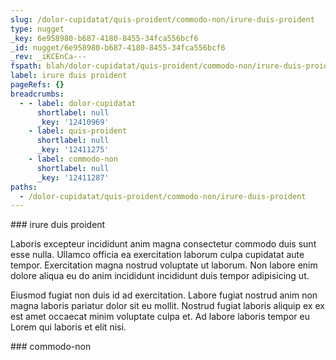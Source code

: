 ```yaml
---
slug: /dolor-cupidatat/quis-proident/commodo-non/irure-duis-proident
type: nugget
_key: 6e958980-b687-4180-8455-34fca556bcf6
_id: nugget/6e958980-b687-4180-8455-34fca556bcf6
_rev: _iKCEnCa---
fspath: blah/dolor-cupidatat/quis-proident/commodo-non/irure-duis-proident.md
label: irure duis proident
pageRefs: {}
breadcrumbs:
  - - label: dolor-cupidatat
      shortlabel: null
      _key: '12410969'
    - label: quis-proident
      shortlabel: null
      _key: '12411275'
    - label: commodo-non
      shortlabel: null
      _key: '12411287'
paths:
  - /dolor-cupidatat/quis-proident/commodo-non/irure-duis-proident
---
```


<NuggetArea>
<Nugget slug="/dolor-cupidatat/quis-proident/commodo-non/irure-duis-proident" type="nugget" _key="6e958980-b687-4180-8455-34fca556bcf6" _id="nugget/6e958980-b687-4180-8455-34fca556bcf6" _rev="_iKCEnCa---" fspath="blah/dolor-cupidatat/quis-proident/commodo-non/irure-duis-proident.md" label="irure duis proident" paths="/dolor-cupidatat/quis-proident/commodo-non/irure-duis-proident">
<NuggetBody>
### irure duis proident

Laboris excepteur incididunt anim magna consectetur commodo duis sunt esse nulla. Ullamco officia ea exercitation laborum culpa cupidatat aute tempor. Exercitation magna nostrud voluptate ut laborum. Non labore enim dolore aliqua eu do anim incididunt incididunt duis tempor adipisicing ut.

Eiusmod fugiat non duis id ad exercitation. Labore fugiat nostrud anim non magna laboris pariatur dolor sit eu mollit. Nostrud fugiat laboris aliquip ex ex est amet occaecat minim voluptate culpa et. Ad labore laboris tempor eu Lorem qui laboris et elit nisi.

</NuggetBody>
<Breadcrumbs>
<Crumbs>
<Crumb _key="12410969" label="dolor-cupidatat" /><Crumb _key="12411275" label="quis-proident" /><Crumb _key="12411287" label="commodo-non" />
</Crumbs>
</Breadcrumbs>
</Nugget>

<NuggetsInbound>
</NuggetsInbound>
<NuggetsOutbound>
</NuggetsOutbound>
</NuggetArea>
<PassagesInbound>
<Passage direction="inbound" type="passage" _key="12411287" _id="passage/12411287" _rev="_iKCEnCW--A" label="commodo-non" passage="commodo-non" fspath="blah/dolor-cupidatat/quis-proident/commodo-non" paths="/dolor-cupidatat/quis-proident/commodo-non" slug="/dolor-cupidatat/quis-proident/commodo-non">
<NuggetBody>
### commodo-non

</NuggetBody>
<Breadcrumbs>
<Crumbs>
<Crumb _key="12410969" label="dolor-cupidatat" /><Crumb _key="12411275" label="quis-proident" />
</Crumbs>
</Breadcrumbs>
</Passage>

</PassagesInbound>
<PassagesOutbound>
</PassagesOutbound>